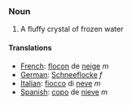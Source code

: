 === Noun ===

#A fluffy crystal of frozen water

====Translations====
*[[French]]: [[flocon]] de [[neige]] ''m''
*[[German]]: [[Schneeflocke]] ''f''
*[[Italian]]: [[fiocco]] di [[neve]] ''m''
*[[Spanish]]: [[copo]] de [[nieve]] ''m''